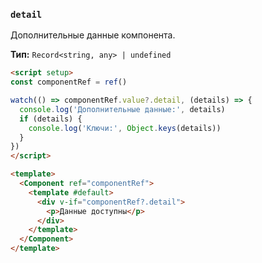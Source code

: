 ### `detail`

Дополнительные данные компонента.

**Тип:** `Record<string, any> | undefined`

```html
<script setup>
const componentRef = ref()

watch(() => componentRef.value?.detail, (details) => {
  console.log('Дополнительные данные:', details)
  if (details) {
    console.log('Ключи:', Object.keys(details))
  }
})
</script>

<template>
  <Component ref="componentRef">
    <template #default>
      <div v-if="componentRef?.detail">
        <p>Данные доступны</p>
      </div>
    </template>
  </Component>
</template>
```
